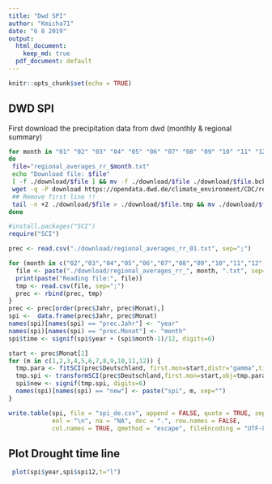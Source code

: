 ```yaml
---
title: "Dwd SPI"
author: "Kmicha71"
date: "6 8 2019"
output:
  html_document: 
    keep_md: true
  pdf_document: default
---
```


```r
knitr::opts_chunk$set(echo = TRUE)
```

## DWD SPI

First download the precipitation data from dwd (monthly & regional summary)


```sh

for month in "01" "02" "03" "04" "05" "06" "07" "08" "09" "10" "11" "12"
do
 file="regional_averages_rr_$month.txt"
 echo "Download file: $file"
 [ -f ./download/$file ] && mv -f ./download/$file ./download/$file.bck
 wget -q -P download https://opendata.dwd.de/climate_environment/CDC/regional_averages_DE/monthly/precipitation/$file
 ## Remove first line !!
 tail -n +2 ./download/$file > ./download/$file.tmp && mv ./download/$file.tmp ./download/$file
done
```


```r
#install.packages("SCI")
require("SCI")

prec <- read.csv("./download/regional_averages_rr_01.txt", sep=";")

for (month in c("02","03","04","05","06","07","08","09","10","11","12")){
  file <- paste("./download/regional_averages_rr_", month, ".txt", sep="")
  print(paste("Reading file:", file))
  tmp <- read.csv(file, sep=";")
  prec <- rbind(prec, tmp)
}
prec <- prec[order(prec$Jahr, prec$Monat),]
spi <-  data.frame(prec$Jahr, prec$Monat)
names(spi)[names(spi) == "prec.Jahr"] <- "year"
names(spi)[names(spi) == "prec.Monat"] <- "month"
spi$time <- signif(spi$year + (spi$month-1)/12, digits=6)

start <- prec$Monat[1]
for (m in c(1,2,3,4,5,6,7,8,9,10,11,12)) {
  tmp.para <- fitSCI(prec$Deutschland, first.mon=start,distr="gamma",time.scale=m,p0=TRUE)
  tmp.spi <- transformSCI(prec$Deutschland,first.mon=start,obj=tmp.para)
  spi$new <- signif(tmp.spi, digits=6)
  names(spi)[names(spi) == "new"] <- paste("spi", m, sep="")
}

write.table(spi, file = "spi_de.csv", append = FALSE, quote = TRUE, sep = ",",
            eol = "\n", na = "NA", dec = ".", row.names = FALSE,
            col.names = TRUE, qmethod = "escape", fileEncoding = "UTF-8")
```




## Plot Drought time line

```r
 plot(spi$year,spi$spi12,t="l")
```





